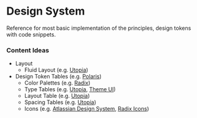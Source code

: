 # Design System


<Callout type='info' emoji='🎉'>
  Reference for most basic implementation of the principles, design tokens with
  code snippets.
</Callout>

### Content Ideas

- Layout
  - Fluid Layout (e.g. [Utopia](https://utopia.fyi/))
- Design Token Tables (e.g. [Polaris](https://polaris.shopify.com/tokens/colors))
  - Color Palettes (e.g. [Radix](https://www.radix-ui.com/docs/colors/palette-composition/the-scales))
  - Type Tables (e.g. [Utopia](https://utopia.fyi/type/calculator/), [Theme UI](https://theme-ui.com/packages/style-guide))
  - Layout Table (e.g. [Utopia](https://utopia.fyi/grid/calculator))
  - Spacing Tables (e.g. [Utopia](https://utopia.fyi/space/calculator/))
  - Icons (e.g. [Atlassian Design System](https://atlassian.design/components/icon/icon-explorer), [Radix Icons](https://icons.radix-ui.com/))
